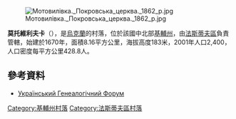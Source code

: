 [[Image:Мотовилівка._Покровська_церква._1862_р.jpg|right]]

{{coord|50|9|18|N|30|4|27|E|scale:30000|display=title}}

'''莫托維利夫卡'''（{{lang-uk|Мотовилівка}}），是[[烏克蘭|烏克蘭]]的村落，位於該國中北部[[基輔州|基輔州]]，由[[法斯蒂夫區|法斯蒂夫區]]負責管轄，始建於1670年，面積8.16平方公里，海拔高度183米，2001年人口2,400，人口密度每平方公里428.8人。

==參考資料==
* [http://ukrgenealogy.com.ua/viewtopic.php?f=67&t=1328 Український Генеалогічний Форум] {{Wayback|url=http://ukrgenealogy.com.ua/viewtopic.php?f=67&t=1328 |date=20160811200452 }}

{{DEFAULTSORT:Мотовилівка}}
[[Category:基輔州村落|Category:基輔州村落]]
[[Category:法斯蒂夫區村落|Category:法斯蒂夫區村落]]


{{Kiev-geo-stub}}